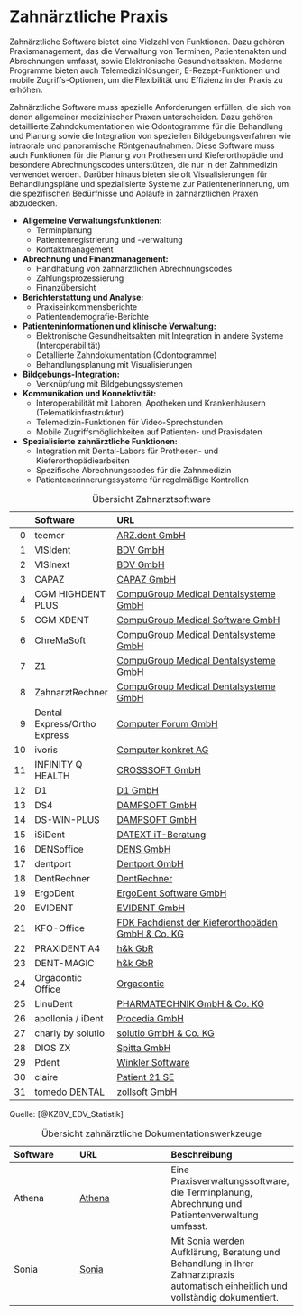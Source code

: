 # Zahnärztliche Praxis

Zahnärztliche Software bietet eine Vielzahl von Funktionen. Dazu gehören Praxismanagement, das die Verwaltung von Terminen, Patientenakten und Abrechnungen umfasst, sowie Elektronische Gesundheitsakten. Moderne Programme bieten auch Telemedizinlösungen, E-Rezept-Funktionen und mobile Zugriffs-Optionen, um die Flexibilität und Effizienz in der Praxis zu erhöhen.

Zahnärztliche Software muss spezielle Anforderungen erfüllen, die sich von denen allgemeiner medizinischer Praxen unterscheiden. Dazu gehören detaillierte Zahndokumentationen wie Odontogramme für die Behandlung und Planung sowie die Integration von speziellen Bildgebungsverfahren wie intraorale und panoramische Röntgenaufnahmen. Diese Software muss auch Funktionen für die Planung von Prothesen und Kieferorthopädie und besondere Abrechnungscodes unterstützen, die nur in der Zahnmedizin verwendet werden. Darüber hinaus bieten sie oft Visualisierungen für Behandlungspläne und spezialisierte Systeme zur Patientenerinnerung, um die spezifischen Bedürfnisse und Abläufe in zahnärztlichen Praxen abzudecken.

- **Allgemeine Verwaltungsfunktionen:**
  - Terminplanung
  - Patientenregistrierung und -verwaltung
  - Kontaktmanagement

- **Abrechnung und Finanzmanagement:**
  - Handhabung von zahnärztlichen Abrechnungscodes
  - Zahlungsprozessierung
  - Finanzübersicht

- **Berichterstattung und Analyse:**
  - Praxiseinkommensberichte
  - Patientendemografie-Berichte

- **Patienteninformationen und klinische Verwaltung:**
  - Elektronische Gesundheitsakten mit Integration in andere Systeme (Interoperabilität)
  - Detallierte Zahndokumentation (Odontogramme)
  - Behandlungsplanung mit Visualisierungen

- **Bildgebungs-Integration:**
  - Verknüpfung mit Bildgebungssystemen

- **Kommunikation und Konnektivität:**
  - Interoperabilität mit Laboren, Apotheken und Krankenhäusern (Telematikinfrastruktur)
  - Telemedizin-Funktionen für Video-Sprechstunden
  - Mobile Zugriffsmöglichkeiten auf Patienten- und Praxisdaten

- **Spezialisierte zahnärztliche Funktionen:**
  - Integration mit Dental-Labors für Prothesen- und Kieferorthopädiearbeiten
  - Spezifische Abrechnungscodes für die Zahnmedizin
  - Patientenerinnerungssysteme für regelmäßige Kontrollen

|    | Software                     | URL                                                                                                                                        |
|---:|:-----------------------------|:-------------------------------------------------------------------------------------------------------------------------------------------|
|  0 | teemer                       | [ARZ.dent GmbH](http://www.teemer.de)                                                                                                      |
|  1 | VISIdent                     | [BDV GmbH](http://www.bdv.com)                                                                                                             |
|  2 | VISInext                     | [BDV GmbH](http://www.bdv.com)                                                                                                             |
|  3 | CAPAZ                        | [CAPAZ GmbH](http://www.capaz.de)                                                                                                          |
|  4 | CGM HIGHDENT PLUS            | [CompuGroup Medical Dentalsysteme GmbH](https://www.cgm.com/deu_de/produkte/zahnarztpraxis/cgm-highdent-plus.html)                         |
|  5 | CGM XDENT                    | [CompuGroup Medical Software GmbH](https://www.cgm.com/deu_de/lp/cgm-dentalsysteme/software-mit-cloud-cgm-xdent-fuer-zahnaerzt-innen.html) |
|  6 | ChreMaSoft                   | [CompuGroup Medical Dentalsysteme GmbH](http://www.cgm-dentalsysteme.de)                                                                   |
|  7 | Z1                           | [CompuGroup Medical Dentalsysteme GmbH](http://www.cgm-dentalsysteme.de)                                                                   |
|  8 | ZahnarztRechner              | [CompuGroup Medical Dentalsysteme GmbH](http://www.cgm-dentalsysteme.de)                                                                   |
|  9 | Dental Express/Ortho Express | [Computer Forum GmbH](http://www.dental-vision.de)                                                                                         |
| 10 | ivoris                       | [Computer konkret AG](http://www.computer-konkret.com)                                                                                     |
| 11 | INFINITY Q HEALTH            | [CROSSSOFT GmbH](http://www.crosssoft.de)                                                                                                  |
| 12 | D1                           | [D1 GmbH](http://www.D1.software)                                                                                                          |
| 13 | DS4                          | [DAMPSOFT GmbH](http://www.dampsoft.de)                                                                                                    |
| 14 | DS-WIN-PLUS                  | [DAMPSOFT GmbH](http://www.dampsoft.de)                                                                                                    |
| 15 | iSiDent                      | [DATEXT iT-Beratung](http://www.datext.de)                                                                                                 |
| 16 | DENSoffice                   | [DENS GmbH](http://www.dens-berlin.com)                                                                                                    |
| 17 | dentport                     | [Dentport GmbH](http://dentport.de)                                                                                                        |
| 18 | DentRechner                  | [DentRechner](http://www.dentrechner.de)                                                                                                   |
| 19 | ErgoDent                     | [ErgoDent Software GmbH](http://www.ergodent.de)                                                                                           |
| 20 | EVIDENT                      | [EVIDENT GmbH](http://www.evident.de)                                                                                                      |
| 21 | KFO-Office                   | [FDK Fachdienst der Kieferorthopäden GmbH & Co. KG](http://www.fdk-bremen.de)                                                              |
| 22 | PRAXIDENT A4                 | [h&k GbR](http://praxident.de)                                                                                                             |
| 23 | DENT-MAGIC                   | [h&k GbR](http://praxident.de)                                                                                                             |
| 24 | Orgadontic Office            | [Orgadontic](http://www.orgadontic.de)                                                                                                     |
| 25 | LinuDent                     | [PHARMATECHNIK GmbH & Co. KG](http://www.linudent.de)                                                                                      |
| 26 | apollonia / iDent            | [Procedia GmbH](http://www.procedia.de)                                                                                                    |
| 27 | charly by solutio            | [solutio GmbH & Co. KG](http://www.solutio.de)                                                                                             |
| 28 | DIOS ZX                      | [Spitta GmbH](http://www.dios.de)                                                                                                          |
| 29 | Pdent                        | [Winkler Software](http://www.winklersoft.com)                                                                                             |
| 30 | claire                       | [Patient 21 SE](http://www.zm-r.de/)                                                                                                       |
| 31 | tomedo DENTAL                | [zollsoft GmbH](https://zollsoft.de/)                                                                                                      |

: Übersicht Zahnarztsoftware

Quelle: [@KZBV_EDV_Statistik]

| Software                            | URL                                                               | Beschreibung |
|:------------------------------------|:-------------------------------------------------------------------|:------------|
| Athena                              | [Athena](https://www.athenahealth.com)                            | Eine Praxisverwaltungssoftware, die Terminplanung, Abrechnung und Patientenverwaltung umfasst. |
| Sonia                               | [Sonia](https://www.sonia-health.de)                              | Mit Sonia werden Aufklärung, Beratung und Behandlung in Ihrer Zahnarztpraxis automatisch einheitlich und vollständig dokumentiert. |

: Übersicht zahnärztliche Dokumentationswerkzeuge
